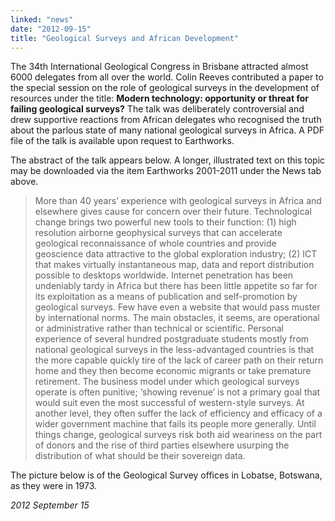 ```yaml
---
linked: "news"
date: "2012-09-15"
title: "Geological Surveys and African Development"
---
```




The 34th International Geological Congress in Brisbane attracted almost 6000
delegates from all  over the world. Colin Reeves contributed a paper to the
special session on the role of geological  surveys in the development of
resources under the title: __Modern technology: opportunity or threat for failing
geological surveys?__ The talk was deliberately controversial and drew  supportive
reactions from African delegates who recognised the truth about the parlous
state of  many national geological surveys in Africa. A PDF file of the talk is
available upon request to  Earthworks. 

The abstract of the talk appears below. A longer, illustrated text on this topic
may be downloaded  via the item Earthworks 2001-2011 under the News tab above. 

> More than 40 years’ experience with geological surveys in Africa and elsewhere
> gives cause for concern over  their future. Technological change brings two
> powerful new tools to their function: (1) high resolution airborne
> geophysical surveys that can accelerate geological reconnaissance of whole
> countries and provide geoscience  data attractive to the global exploration
> industry; (2) ICT that makes virtually instantaneous map, data and  report
> distribution possible to desktops worldwide. Internet penetration has been
> undeniably tardy in Africa but  there has been little appetite so far for its
> exploitation as a means of publication and self-promotion by  geological
> surveys. Few have even a website that would pass muster by international
> norms. The main  obstacles, it seems, are operational or administrative rather
> than technical or scientific. Personal experience of  several hundred
> postgraduate students mostly from national geological surveys in the
> less-advantaged  countries is that the more capable quickly tire of the lack
> of career path on their return home and they then  become economic migrants or
> take premature retirement. The business model under which geological surveys
> operate is often punitive; ‘showing revenue’ is not a primary goal that would
> suit even the most successful of  western-style surveys. At another level,
> they often suffer the lack of efficiency and efficacy of a wider  government
> machine that fails its people more generally. Until things change, geological
> surveys risk both aid weariness on the part of donors and the rise of third
> parties elsewhere usurping the distribution of what should  be their sovereign
> data. 

The picture below is of the Geological Survey offices in Lobatse, Botswana, as
they were in 1973.

_2012 September 15_


